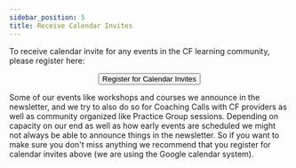 ```yaml
---
sidebar_position: 5
title: Receive Calendar Invites
---
```


To receive calendar invite for any events in the CF learning community, please register here:


<center>
  <a href="https://docs.google.com/forms/d/e/1FAIpQLSfHli8SXV-BJMplkPiO3QpIoUW7JZ22AHyFij6QRUtSWr-8TA/viewform?usp=sf_link"> 
    <button className="button button--primary" type="submit">
Register for Calendar Invites
    </button>
  </a>
</center>

Some of our events like workshops and courses we announce in the newsletter, and we try to also do so for Coaching Calls with CF providers as well as community organized like Practice Group sessions. Depending on capacity on our end as well as how early events are scheduled we might not always be able to announce things in the newsletter. So if you want to make sure you don't miss anything we recommend that you register for calendar invites above (we are using the Google calendar system). 

